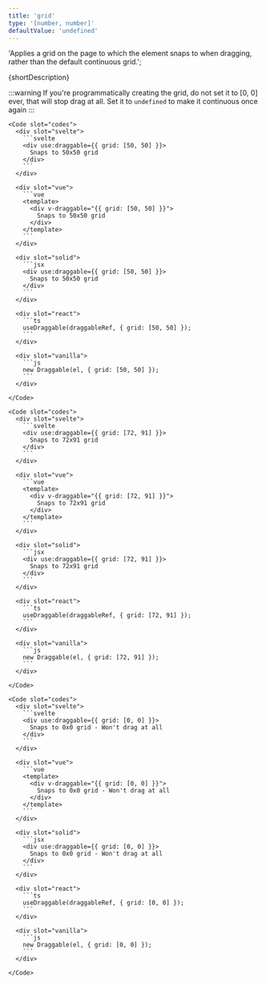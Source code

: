 ```yaml
---
title: 'grid'
type: '[number, number]'
defaultValue: 'undefined'
---
```




  'Applies a grid on the page to which the element snaps to when dragging, rather than the default continuous grid.';

{shortDescription}

:::warning
If you're programmatically creating the grid, do not set it to \[0, 0\] ever, that will stop drag at all. Set it to `undefined` to make it continuous once again
:::

<Examples client:load>

  <Example>
    <SquareGridExample client:visible slot="demo" />

    <Code slot="codes">
      <div slot="svelte">
        ```svelte
        <div use:draggable={{ grid: [50, 50] }}>
          Snaps to 50x50 grid
        </div>
        ```
      </div>

      <div slot="vue">
        ```vue
        <template>
          <div v-draggable="{{ grid: [50, 50] }}">
            Snaps to 50x50 grid
          </div>
        </template>
        ```
      </div>

      <div slot="solid">
        ```jsx
        <div use:draggable={{ grid: [50, 50] }}>
          Snaps to 50x50 grid
        </div>
        ```
      </div>

      <div slot="react">
        ```ts
        useDraggable(draggableRef, { grid: [50, 50] });
        ```
      </div>

      <div slot="vanilla">
        ```js
        new Draggable(el, { grid: [50, 50] });
        ```
      </div>

    </Code>

  </Example>

  <Example>
    <RectangleGridExample client:visible slot="demo" />

    <Code slot="codes">
      <div slot="svelte">
        ```svelte
        <div use:draggable={{ grid: [72, 91] }}>
          Snaps to 72x91 grid
        </div>
        ```
      </div>

      <div slot="vue">
        ```vue
        <template>
          <div v-draggable="{{ grid: [72, 91] }}">
            Snaps to 72x91 grid
          </div>
        </template>
        ```
      </div>

      <div slot="solid">
        ```jsx
        <div use:draggable={{ grid: [72, 91] }}>
          Snaps to 72x91 grid
        </div>
        ```
      </div>

      <div slot="react">
        ```ts
        useDraggable(draggableRef, { grid: [72, 91] });
        ```
      </div>

      <div slot="vanilla">
        ```js
        new Draggable(el, { grid: [72, 91] });
        ```
      </div>

    </Code>

  </Example>

  <Example>
    <InactiveGridExample client:visible slot="demo" />

    <Code slot="codes">
      <div slot="svelte">
        ```svelte
        <div use:draggable={{ grid: [0, 0] }}>
          Snaps to 0x0 grid - Won't drag at all
        </div>
        ```
      </div>

      <div slot="vue">
        ```vue
        <template>
          <div v-draggable="{{ grid: [0, 0] }}">
            Snaps to 0x0 grid - Won't drag at all
          </div>
        </template>
        ```
      </div>

      <div slot="solid">
        ```jsx
        <div use:draggable={{ grid: [0, 0] }}>
          Snaps to 0x0 grid - Won't drag at all
        </div>
        ```
      </div>

      <div slot="react">
        ```ts
        useDraggable(draggableRef, { grid: [0, 0] });
        ```
      </div>

      <div slot="vanilla">
        ```js
        new Draggable(el, { grid: [0, 0] });
        ```
      </div>

    </Code>

  </Example>
</Examples>
